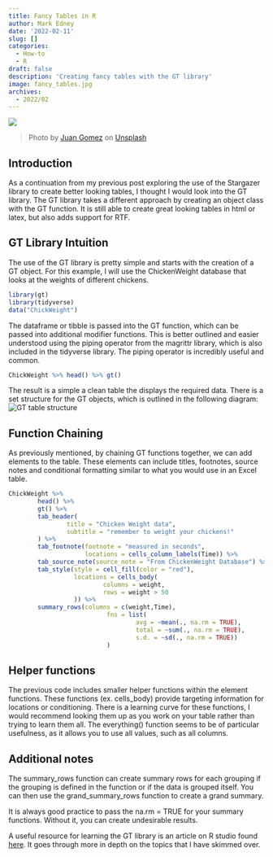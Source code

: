 ```yaml
---
title: Fancy Tables in R
author: Mark Edney
date: '2022-02-11'
slug: []
categories:
  - How-to
  - R
draft: false
description: 'Creating fancy tables with the GT library'
image: fancy_tables.jpg
archives:
  - 2022/02
---
```


![](fancy_tables.jpg)

> Photo by [Juan Gomez](https://unsplash.com/@nosoylasonia?utm_source=unsplash&utm_medium=referral&utm_content=creditCopyText) on <a href="">[Unsplash](https://unsplash.com/s/photos/tables?utm_source=unsplash&utm_medium=referral&utm_content=creditCopyText)

## Introduction

As a continuation from my previous post exploring the use of the Stargazer library to create better looking tables, I thought I would look into the GT library. The GT library takes a different approach by creating an object class with the GT function. It is still able to create great looking tables in html or latex, but also adds support for RTF.

## GT Library Intuition

The use of the GT library is pretty simple and starts with the creation of a GT object. For this example, I will use the ChickenWeight database that looks at the weights of different chickens.

```r

library(gt)
library(tidyverse)
data("ChickWeight")
```

The dataframe or tibble is passed into the GT function, which can be passed into additional modifier functions. This is better outlined and easier understood using the piping operator from the magrittr library, which is also included in the tidyverse library. The piping operator is incredibly useful and common.

```r
ChickWeight %>% head() %>% gt()
```

The result is a simple a clean table the displays the required data. There is a set structure for the GT objects, which is outlined in the following diagram: ![GT table structure](gt_parts_of_a_table.svg)

## Function Chaining

As previously mentioned, by chaining GT functions together, we can add elements to the table. These elements can include titles, footnotes, source notes and conditional formatting similar to what you would use in an Excel table.

```r
ChickWeight %>%
        head() %>%
        gt() %>%
        tab_header(
                title = "Chicken Weight data", 
                subtitle = "remember to weight your chickens!"
        ) %>%
        tab_footnote(footnote = "measured in seconds",
                     locations = cells_column_labels(Time)) %>%
        tab_source_note(source_note = "From ChickenWeight Database") %>%
        tab_style(style = cell_fill(color = "red"),
                  locations = cells_body(
                          columns = weight,
                          rows = weight > 50
                  )) %>%
        summary_rows(columns = c(weight,Time),
                           fns = list(
                                   avg = ~mean(., na.rm = TRUE),
                                   total = ~sum(., na.rm = TRUE),
                                   s.d. = ~sd(., na.rm = TRUE))
                           )
```

## Helper functions

The previous code includes smaller helper functions within the element functions. These functions (ex. cells_body) provide targeting information for locations or conditioning. There is a learning curve for these functions, I would recommend looking them up as you work on your table rather than trying to learn them all. The everything() function seems to be of particular usefulness, as it allows you to use all values, such as all columns.

## Additional notes

The summary_rows function can create summary rows for each grouping if the grouping is defined in the function or if the data is grouped itself. You can then use the grand_summary_rows function to create a grand summary.

It is always good practice to pass the na.rm = TRUE for your summary functions. Without it, you can create undesirable results.

A useful resource for learning the GT library is an article on R studio found [here](https://gt.rstudio.com/articles/intro-creating-gt-tables.html). It goes through more in depth on the topics that I have skimmed over.
